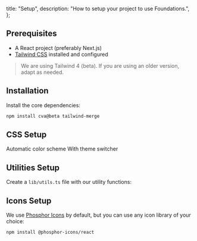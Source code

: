   title: "Setup",
  description: "How to setup your project to use Foundations.",
};

## Prerequisites

- A React project (preferably Next.js)
- [Tailwind CSS](https://tailwindcss.com/) installed and configured

> We are using Tailwind 4 (beta). If you are using an older version, adapt as needed.

## Installation

Install the core dependencies:

```bash
npm install cva@beta tailwind-merge
```

## CSS Setup

<Tabs>
  <TabsItems>
    <TabsItem>Automatic color scheme</TabsItem>
    <TabsItem>With theme switcher</TabsItem>
  </TabsItems>
  <TabsPanels>
    <TabsPanel>
      <SourceCode file="src/foundations/setup/globals-prefers-schema.css" />
    </TabsPanel>
    <TabsPanel>
      <SourceCode file="src/foundations/setup/globals-data-attr.css" />
    </TabsPanel>
  </TabsPanels>
</Tabs>

## Utilities Setup

Create a `lib/utils.ts` file with our utility functions:

<SourceCode file="src/lib/utils/index.ts" />

## Icons Setup

We use [Phosphor Icons](https://phosphoricons.com/) by default, but you can use any icon library of your choice:

```bash
npm install @phosphor-icons/react
```

